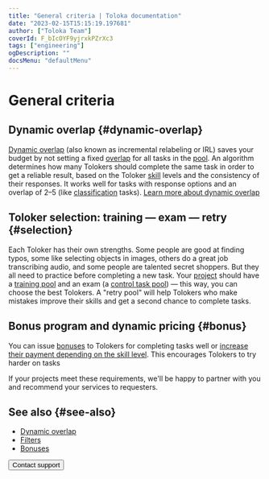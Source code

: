 ```yaml
---
title: "General criteria | Toloka documentation"
date: "2023-02-15T15:15:19.197681"
author: ["Toloka Team"]
coverId: F_bIcOYF9yjrxkPZrXc3
tags: ["engineering"]
ogDescription: ""
docsMenu: "defaultMenu"
---
```



# General criteria

## Dynamic overlap {#dynamic-overlap}

[Dynamic overlap](/docs/glossary#dynamic-overlap) (also known as incremental relabeling or IRL) saves your budget by not setting a fixed [overlap](/docs/glossary#overlap) for all tasks in the [pool](/docs/glossary#pool). An algorithm determines how many Tolokers should complete the same task in order to get a reliable result, based on the Toloker [skill](/docs/glossary#skill) levels and the consistency of their responses. It works well for tasks with response options and an overlap of 2–5 (like [classification](/docs/tutorials/image-classification) tasks). [Learn more about dynamic overlap](/docs/guide/dynamic-overlap)

## Toloker selection: training — exam — retry {#selection}

Each Toloker has their own strengths. Some people are good at finding typos, some like selecting objects in images, others do a great job transcribing audio, and some people are talented secret shoppers. But they all need to practice before completing a new task. Your [project](/docs/glossary#project) should have a [training pool](/docs/guide/train) and an exam (a [control task pool](/docs/guide/pool)) — this way, you can choose the best Tolokers. A "retry pool" will help Tolokers who make mistakes improve their skills and get a second chance to complete tasks.

## Bonus program and dynamic pricing {#bonus}

You can issue [bonuses](/docs/guide/bonus) to Tolokers for completing tasks well or [increase their payment depending on the skill level](/docs/guide/dynamic-pricing). This encourages Tolokers to try harder on tasks

If your projects meet these requirements, we'll be happy to partner with you and recommend your services to requesters.

## See also {#see-also}

- [Dynamic overlap](/docs/guide/dynamic-overlap)
- [Filters](/docs/guide/filters)
- [Bonuses](/docs/guide/bonus)

<Button themeColor="light" view="default" size="l" type="link" url="/docs/guide/troubleshooting/support?form-source=guide-additionals-q">Contact support</Button>
